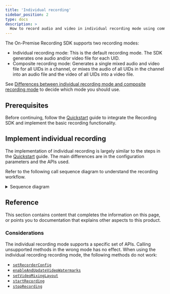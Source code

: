 ```yaml
---
title: 'Individual recording'
sidebar_position: 2
type: docs
description: >
  How to record audio and video in individual recording mode using command line.
---
```



The On-Premise Recording SDK supports two recording modes:

- Individual recording mode: This is the default recording mode. The SDK generates one audio and/or video file for each UID.
- Composite recording mode: Generates a single mixed audio and video file for all UIDs in a channel, or mixes the audio of all UIDs in the channel into an audio file and the video of all UIDs into a video file.

See [Differences between individual recording mode and composite recording mode](https://docs.agora.io/en/help/integration-issues/recording_mode) to decide which mode you should use.

## Prerequisites

Before continuing, follow the [Quickstart](/on-premise-recording/get-started/quickstart) guide to integrate the Recording SDK and implement the basic recording functionality.

## Implement individual recording

The implementation of individual recording is largely similar to the steps in the [Quickstart](/on-premise-recording/get-started/quickstart) guide. The main differences are in the configuration parameters and the APIs used.


Refer to the following call sequence diagram to understand the recording workflow.

<details>
<summary>Sequence diagram</summary>

![Sequence diagram](/images/on-premise-recording/individual-recording-logic-cpp.svg)
</details>

<Implementation/>

## Reference

This section contains content that completes the information on this page, or points you to documentation that explains other aspects to this product.

### Considerations

The individual recording mode supports a specific set of APIs. Calling unsupported methods in the wrong mode has no effect. When using the individual recording recording mode, the following methods do not work:

  * [`setRecorderConfig`](/on-premise-recording/api-references/agora-media-rtc-recorder#setrecorderconfig)
  * [`enableAndUpdateVideoWatermarks`](/on-premise-recording/api-references/agora-media-rtc-recorder#enableandupdatevideowatermarks)
  * [`setVideoMixingLayout`](/on-premise-recording/api-references/agora-media-rtc-recorder#setvideomixinglayout)
  * [`startRecording`](/on-premise-recording/api-references/agora-media-rtc-recorder#startrecording)
  * [`stopRecording`](/on-premise-recording/api-references/agora-media-rtc-recorder#stoprecording)
